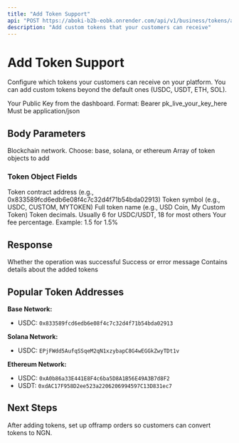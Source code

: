 ```yaml
---
title: "Add Token Support"
api: "POST https://aboki-b2b-eobk.onrender.com/api/v1/business/tokens/add"
description: "Add custom tokens that your customers can receive"
---
```


# Add Token Support

Configure which tokens your customers can receive on your platform. You can add custom tokens beyond the default ones (USDC, USDT, ETH, SOL).

<ParamField header="Authorization" type="string" required>
  Your Public Key from the dashboard. Format: Bearer pk_live_your_key_here
</ParamField>


<ParamField header="Content-Type" type="string" required>
  Must be application/json
</ParamField>

## Body Parameters

<ParamField body="network" type="string" required>
  Blockchain network. Choose: base, solana, or ethereum
</ParamField>

<ParamField body="tokens" type="array" required>
  Array of token objects to add
</ParamField>

### Token Object Fields

<ParamField body="tokens[].address" type="string" required>
  Token contract address (e.g., 0x833589fcd6edb6e08f4c7c32d4f71b54bda02913)
</ParamField>

<ParamField body="tokens[].symbol" type="string" required>
  Token symbol (e.g., USDC, CUSTOM, MYTOKEN)
</ParamField>

<ParamField body="tokens[].name" type="string" required>
  Full token name (e.g., USD Coin, My Custom Token)
</ParamField>

<ParamField body="tokens[].decimals" type="number" required>
  Token decimals. Usually 6 for USDC/USDT, 18 for most others
</ParamField>

<ParamField body="tokens[].feePercentage" type="number" required>
  Your fee percentage. Example: 1.5 for 1.5%
</ParamField>

## Response

<ResponseField name="success" type="boolean">
  Whether the operation was successful
</ResponseField>

<ResponseField name="message" type="string">
  Success or error message
</ResponseField>

<ResponseField name="data" type="object">
  Contains details about the added tokens
</ResponseField>

## Popular Token Addresses

**Base Network:**
- USDC: `0x833589fcd6edb6e08f4c7c32d4f71b54bda02913`

**Solana Network:**
- USDC: `EPjFWdd5AufqSSqeM2qN1xzybapC8G4wEGGkZwyTDt1v`

**Ethereum Network:**
- USDC: `0xA0b86a33E441E8F4c6ba5D8A1B56E49A3B7d8F2`
- USDT: `0xdAC17F958D2ee523a2206206994597C13D831ec7`

## Next Steps

After adding tokens, set up offramp orders so customers can convert tokens to NGN.


